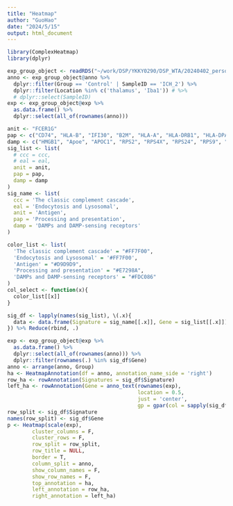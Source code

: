 ```yaml
---
title: "Heatmap"
author: "GuoHao"
date: "2024/5/15"
output: html_document
---
```


```r
library(ComplexHeatmap)
library(dplyr)
```

```r
exp_group_object <- readRDS("~/work/DSP/YKKY0290/DSP_WTA/20240402_personal_analysis/DEG_res/exp_group_object.RDS")
anno <- exp_group_object@anno %>% 
  dplyr::filter(Group == 'Control' | SampleID == 'ICH_2') %>% 
  dplyr::filter(Location %in% c('thalamus', 'Iba1')) # %>% 
  # dplyr::select(SampleID)
exp <- exp_group_object@exp %>% 
  as.data.frame() %>% 
  dplyr::select(all_of(rownames(anno)))
```

```r
anit <- "FCER1G"
pap <- c("CD74", "HLA-B", "IFI30", "B2M", "HLA-A", "HLA-DRB1", "HLA-DPA1", "HLA-DMA", "HLA-DRA", "HLA-DQB1", "HLA-E")
damp <- c("HMGB1", "Apoe", "APOC1", "RPS2", "RPS4X", "RPS24", "RPS9", "DNAJC1", "DNAJB9", "SNCA", "GRN", "S100a11", "S100a6", "Trem2", "Tyrobp", "AIF1", "IFNGR1", "CTSC") %>% toupper
sig_list <- list(
  # ccc = ccc,
  # eal = eal, 
  anit = anit, 
  pap = pap, 
  damp = damp
)
sig_name <- list(
  ccc = 'The classic complement cascade',
  eal = 'Endocytosis and Lysosomal',
  anit = 'Antigen',
  pap = 'Processing and presentation',
  damp = 'DAMPs and DAMP-sensing receptors'
)
```

```r
color_list <- list(
  'The classic complement cascade' = "#FF7F00",
  'Endocytosis and Lysosomal' = '#FF7F00', 
  'Antigen' = "#D9D9D9", 
  'Processing and presentation' = "#E7298A",
  'DAMPs and DAMP-sensing receptors' = "#FDC086"
)
col_select <- function(x){
  color_list[[x]]
}
```

```r
sig_df <- lapply(names(sig_list), \(.x){
  data <- data.frame(Signature = sig_name[[.x]], Gene = sig_list[[.x]])
}) %>% Reduce(rbind, .)

exp <- exp_group_object@exp %>% 
  as.data.frame() %>% 
  dplyr::select(all_of(rownames(anno))) %>% 
  dplyr::filter(rownames(.) %in% sig_df$Gene)
anno <- arrange(anno, Group)
ha <- HeatmapAnnotation(df = anno, annotation_name_side = 'right')
row_ha <- rowAnnotation(Signatures = sig_df$Signature)
left_ha <- rowAnnotation(Gene = anno_text(rownames(exp), 
                                          location = 0.5, 
                                          just = 'center',
                                          gp = gpar(col = sapply(sig_df$Signature, col_select))))
row_split <- sig_df$Signature
names(row_split) <- sig_df$Gene
p <- Heatmap(scale(exp), 
        cluster_columns = F, 
        cluster_rows = F,
        row_split = row_split, 
        row_title = NULL,
        border = T,
        column_split = anno,
        show_column_names = F,
        show_row_names = F,
        top_annotation = ha, 
        left_annotation = row_ha, 
        right_annotation = left_ha)
```
